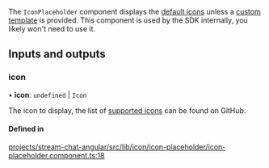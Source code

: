 The `IconPlaceholder` component displays the [default icons](./IconComponent.mdx) unless a [custom template](../services/CustomTemplatesService.mdx) is provided. This component is used by the SDK internally, you likely won't need to use it.

[//]: # "Start of generated content"
## Inputs and outputs 


### icon

• **icon**: `undefined` \| `Icon`

The icon to display, the list of [supported icons](https://github.com/GetStream/stream-chat-angular/tree/master/projects/stream-chat-angular/src/lib/icon/icon.component.ts) can be found on GitHub.

#### Defined in

[projects/stream-chat-angular/src/lib/icon/icon-placeholder/icon-placeholder.component.ts:18](https://github.com/GetStream/stream-chat-angular/blob/60b82a482e947f6e12b80423464df35e6c32355c/projects/stream-chat-angular/src/lib/icon/icon-placeholder/icon-placeholder.component.ts#L18)

[//]: # "End of generated content"
